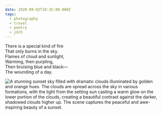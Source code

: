 ```yaml
---
date: 2020-09-02T18:35:00.000Z
tags:
  - photography
  - travel
  - poetry
  - jdch
---
```

There is a special kind of fire<br/>
That only burns in the sky.<br/>
Flames of cloud and sunlight,<br/>
Warming, then purpling,<br/>
Then bruising blue and black—<br/>
The wounding of a day.

![A stunning sunset sky filled with dramatic clouds illuminated by golden and orange hues. The clouds are spread across the sky in various formations, with the light from the setting sun casting a warm glow on the lower portion of the clouds, creating a beautiful contrast against the darker, shadowed clouds higher up. The scene captures the peaceful and awe-inspiring beauty of a sunset.](/assets/photos/20200902-IMG_3749.jpg)
